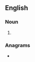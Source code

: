 ==English==

===Noun===
{{head|en|noun form}}

# {{plural of|en|letterform}}

===Anagrams===
* {{anagrams|en|a=eeflmorrstt|form letters}}